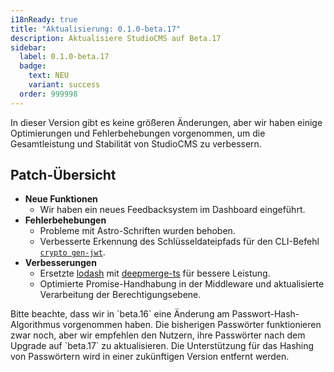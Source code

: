 ```yaml
---
i18nReady: true
title: "Aktualisierung: 0.1.0-beta.17"
description: Aktualisiere StudioCMS auf Beta.17
sidebar:
  label: 0.1.0-beta.17
  badge:
    text: NEU
    variant: success
  order: 999998
---
```



<QuickUpdate />

In dieser Version gibt es keine größeren Änderungen, aber wir haben einige Optimierungen und Fehlerbehebungen vorgenommen, um die Gesamtleistung und Stabilität von StudioCMS zu verbessern.

## Patch-Übersicht

- **Neue Funktionen**
  - Wir haben ein neues Feedbacksystem im Dashboard eingeführt.
- **Fehlerbehebungen**
  - Probleme mit Astro-Schriften wurden behoben.
  - Verbesserte Erkennung des Schlüsseldateipfads für den CLI-Befehl [`crypto gen-jwt`](/de/how-it-works/cli/#crypto-gen-jwt).
- **Verbesserungen**
  - Ersetzte [lodash](https://www.npmjs.com/package/lodash) mit [deepmerge-ts](https://www.npmjs.com/package/deepmerge-ts) für bessere Leistung.
  - Optimierte Promise-Handhabung in der Middleware und aktualisierte Verarbeitung der Berechtigungsebene.

<Aside title="Hinweis">
Bitte beachte, dass wir in `beta.16` eine Änderung am Passwort-Hash-Algorithmus vorgenommen haben. Die bisherigen Passwörter funktionieren zwar noch, aber wir empfehlen den Nutzern, ihre Passwörter nach dem Upgrade auf `beta.17` zu aktualisieren. Die Unterstützung für das Hashing von Passwörtern wird in einer zukünftigen Version entfernt werden.
</Aside>
